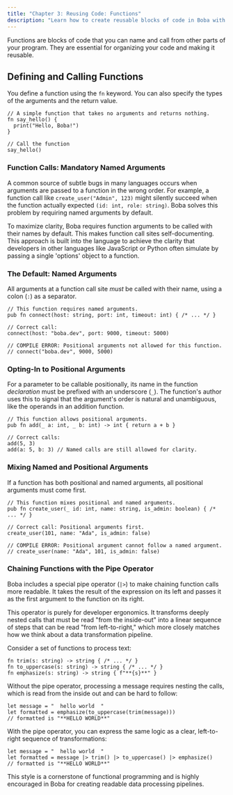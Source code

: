 ```yaml
---
title: "Chapter 3: Reusing Code: Functions"
description: "Learn how to create reusable blocks of code in Boba with functions."
---
```


Functions are blocks of code that you can name and call from other parts of your program. They are essential for organizing your code and making it reusable.

## Defining and Calling Functions

You define a function using the `fn` keyword. You can also specify the types of the arguments and the return value.

```boba
// A simple function that takes no arguments and returns nothing.
fn say_hello() {
  print("Hello, Boba!")
}

// Call the function
say_hello()
```

### Function Calls: Mandatory Named Arguments

A common source of subtle bugs in many languages occurs when arguments are passed to a function in the wrong order. For example, a function call like `create_user("Admin", 123)` might silently succeed when the function actually expected `(id: int, role: string)`. Boba solves this problem by requiring named arguments by default.

To maximize clarity, Boba requires function arguments to be called with their names by default. This makes function call sites self-documenting. This approach is built into the language to achieve the clarity that developers in other languages like JavaScript or Python often simulate by passing a single 'options' object to a function.

### The Default: Named Arguments

All arguments at a function call site _must_ be called with their name, using a colon (`:`) as a separator.

```boba
// This function requires named arguments.
pub fn connect(host: string, port: int, timeout: int) { /* ... */ }

// Correct call:
connect(host: "boba.dev", port: 9000, timeout: 5000)

// COMPILE ERROR: Positional arguments not allowed for this function.
// connect("boba.dev", 9000, 5000)
```

### Opting-In to Positional Arguments

For a parameter to be callable positionally, its name in the function _declaration_ must be prefixed with an underscore (`_`). The function's author uses this to signal that the argument's order is natural and unambiguous, like the operands in an addition function.

```boba
// This function allows positional arguments.
pub fn add(_ a: int, _ b: int) -> int { return a + b }

// Correct calls:
add(5, 3)
add(a: 5, b: 3) // Named calls are still allowed for clarity.
```

### Mixing Named and Positional Arguments

If a function has both positional and named arguments, all positional arguments must come first.

```boba
// This function mixes positional and named arguments.
pub fn create_user(_ id: int, name: string, is_admin: boolean) { /* ... */ }

// Correct call: Positional arguments first.
create_user(101, name: "Ada", is_admin: false)

// COMPILE ERROR: Positional argument cannot follow a named argument.
// create_user(name: "Ada", 101, is_admin: false)
```

### Chaining Functions with the Pipe Operator

Boba includes a special pipe operator (`|>`) to make chaining function calls more readable. It takes the result of the expression on its left and passes it as the first argument to the function on its right.

This operator is purely for developer ergonomics. It transforms deeply nested calls that must be read "from the inside-out" into a linear sequence of steps that can be read "from left-to-right," which more closely matches how we think about a data transformation pipeline.

Consider a set of functions to process text:

```boba
fn trim(s: string) -> string { /* ... */ }
fn to_uppercase(s: string) -> string { /* ... */ }
fn emphasize(s: string) -> string { f"**{s}**" }
```

Without the pipe operator, processing a message requires nesting the calls, which is read from the inside out and can be hard to follow:

```boba
let message = "  hello world  "
let formatted = emphasize(to_uppercase(trim(message)))
// formatted is "**HELLO WORLD**"
```

With the pipe operator, you can express the same logic as a clear, left-to-right sequence of transformations:

```boba
let message = "  hello world  "
let formatted = message |> trim() |> to_uppercase() |> emphasize()
// formatted is "**HELLO WORLD**"
```

This style is a cornerstone of functional programming and is highly encouraged in Boba for creating readable data processing pipelines.